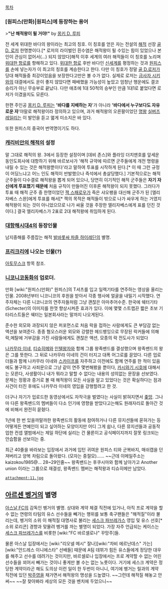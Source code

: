 [[목차]]

=== [원피스(만화)|원피스]에 등장하는 용어 ===
>'''"난 해적왕이 될 거야!"''' by [[몽키 D. 루피]]

전 세계 위대한 바다의 왕이라는 최고의 칭호. 이 칭호를 얻은 자는 전설의 [[해적]] 선장 [[골 D. 로저]] 한명뿐이다.[* 로저의 라이벌인 흰수염은 해적왕이 될 수있는 힘이 있었으나 본인이 관심이 없어서(...) 되지 않았다]해적 이후 세계의 여러 해적들이 이 칭호를 노리며 [[위대한 항로]]를 항해하고 있다. [[위대한 항로]] 후반 바다인 [[신세계]]를 평정하는 것과 [[원피스(가공의 물건)|원피스]]를 손에 넣는자가 이 최고의 칭호를 계승한다고 한다. 다만 이 칭호가 정말 [[골 D.로저]]가 당대 해적들중 최강이었음을 보장한다고만은 볼 수가 없다. 실제로 로저는 [[금사자 시키]]와의 대결에서도 운이 좋지 않았다면 패배했을 가능성이 높았고 엄청난 행운에도 결코 승리가 아닌 무승부로 끝났다. 다만 애초에 1대 50척의 승부인 만큼 1대1로 붙었다면 로저가 이겼을지도 모른다.

한편 주인공 [[몽키 D. 루피]]는 ''''바다를 지배하는 자''''가 아니라 ''''바다에서 누구보다도 자유로운 자''''야말로 해적왕이라 정의하고 있으며, 과거 해적왕의 오른팔이었던 [[명왕]] [[실버즈 레일리]]는 이 발언을 듣고 엷게 미소지은 바 있다.

또한 원피스의 중국어 번역명이기도 하다.

=== [[캐리비안의 해적]]의 설정 ===
말 그대로 해적의 왕. 3에서 등장한 설정이며 [데비 존스]와 플라잉 더치맨호를 앞세운 동인도회사에 대항하기 위해 바르보사가 '해적 규약에 따르면 군주들에게 개전 명령을 내릴 수 있는 것은 해적왕뿐이다'라고 말하여 투표를 시작하게 된다.[* 이 때 그런 규정이 어딨느냐고 어느 인도 해적이 반발했으나 즉석에서 총살당했다.] 기본적으로는 해적 군주들이 다수결로 해적왕을 뽑게 되어 있으나, 당연히 이기적인 해적 군주들은 '''자기 자신에게 투표했기 때문에''' 처음 규칙이 만들어진 이후론 해적왕이 되지 못했다. 그러다가 투표 때 해적 군주 중 한명이었던 [[잭 스패로우]]가 죽은 샤오팽을 대신해 군주가 된 [엘리자베스 스완]에게 투표를 해서[* 잭의 목적은 해적들이 밖으로 나가 싸우게 하는 거였지 해적왕이 되는 것이 아니었으므로 나가 싸울 것을 주장한 엘리자베스에게 표를 던진 것이다.] 결국 엘리자베스가 2표로 2대 해적왕에 취임하게 된다. 

=== [[대항해시대4]]의 등장인물 === 
남지중해를 주름잡는 해적 [[발바롯싸 파즐 하이레딘]]의 별명.

=== [[프리크리]]에 나오는 인물(?) ===
[[아토무스크]] 항목 참조.

=== [[니코니코동화]]의 업로더. === 
만화 [wiki:"원피스(만화)" 원피스]의 T셔츠를 입고 일렉기타를 연주하는 영상을 올리는 인물. 2008년부터 니코니코의 후원을 받아서 각종 행사에 얼굴을 내밀기 시작했다. 연주자체는 다른 니코니코의 연주자들처럼 그냥 괜찮은 아마추어수준. 
한국에 쉑터기타(Schecter)의 이미지를 한껏 향상시켜준 효과가 있다. 이에 몇몇 스트랩끈 짧은 초보 기타리스트들은 쉑터는 
일본회사라는 말까지 나오게된다. 

준수한 외모와 과장되지 않은 퍼포먼스로 처음 락을 접하는 사람에게도 큰 부담감 없는 액션을 보여준다. 종종 혐오스러운 외모와 강렬한 헤드뱅잉으로 무장된 락커들에 의해 락,메탈에 거부감을 가진 사람들에게도 괜찮은 액션, 모종의 락 전도사가 되었다


[[나카무라 이네]], [[티슈히메]]와 [[인텔왕자]]와 함께 그룹 왕족밴드를 결성했으며 왕족밴드의 왕은 그를 뜻한다. 그 뒤로 나카무라 이네의 건이 터지고 대폭 어그로를 끌었다. 다른 업로더들과 함께 나카무라 이네와 [[스카이프]]를 자주하고 이전에도 함께 연주를 한 적이 있음에도 불구하고 사죄문으로 그냥 같이 연주 몇번해봤을 뿐이다, [[카시와기 시호]]에 대해서는 모른다, 사생활이니 내가 뭐라고 말할 수 없다는 내용의 성의없는 문장을 선보였다. 문제는 정황과 증거로 볼 때 해적왕이 모든 사실을 알고 있었다는 것은 확실하다는 점과 사건이 터진 후에도 나카무라 이네의 영입을 강행할려고 한 것.

더구나 자기가 업로드한 동영상에서도 자작극을 벌였다는 사실이 밝혀지면서 [[좆망]]. 그나마 다른 왕족밴드의 멤버들이 다소 인기에 영향을 받았다고는해도 원래자리로 돌아간 것에 비해서 완전히 묻혔다.

1년에 한 번 있을까말까한 왕족밴드의 활동에 참여하거나 다른 뮤지션들에 묻혀가는 등 어떻게든 연예인이 되고 싶어하는 모양이지만 어디 그게 쉽나, 다른 뮤지션들과 공동작업한 컨셉 앨범에서는 제일 하단에 실리는 건 물론이고 공식페이지까지 잘못 링크되는 안습함을 선보이는 중.


최근 40줄을 바라보는 입장에서 과거에 입턴 귀여운 원피스 티와 군복바지, 매쉬캡을 던져버리고 양복 차림으로 돌아왔다.
(모자는 중절모)...... ~~근데 이메일주소는 kaizokou1985@... 28~29인줄~~
왕족밴드는 후쿠시마와 함께 날아가고 Another union 이라는 그룹으로 재결성, 왕족밴드 멤버는 해적왕과 티슈히메만 남았다.


 attachment:11.jpg
== [[아르센 벵거]]의 별명 ==
[[아스날 FC]]의 감독인 벵거의 별명. 상대와 계약 체결 직전에 있거나, 아직 프로 계약을 할 수 없는 연령의 타팀의 유스 선수들을 빼가는 행위를 보통 축구팬들은 "해적질"이라 불리는데, 벵거의 소위 이 해적질 대명사로 불리는 [[세스크 파브레가스]] 영입 및 유스 선호[* 소위 로리콘] 경향과 맞물려 벵거를 까는 별명이 되었다. 가장 자주 언급되는 케이스는 [[세스크 파브레가스]]를 비롯한 [wiki:"FC 바르셀로나" 꾸망주]들. 

물론 아스날 입장에서는 [wiki:"리오넬 메시" 잘나][wiki:"차비 에르난데스" 가는][wiki:"안드레스 이니에스타" 선배들] 때문에 A팀 데뷔가 힘든 유스들에게 정당한 대우를 해주고 선수를 데려가는 것이지만, 바르셀로나 입장에서는 프로 계약할 수 없는 어린 선수들을 꾀어서 빼가는 것이니 좋게만 볼 수는 없는 노릇이다. 거기에 세스크 계약은 정당한 계약이라곤 해도 도의상 이런 일이 한 두번이 아니니, 여기에 벵거는 릴과의 계약 직전에 있던 [[박주영]]을 채가면서 해적왕의 명성을 드높였다. ~~그런데 해적질 해놓고 안써~~ ~~잘 찾아봐라 세상의 모든 것을 벤치에 두었으니~~
